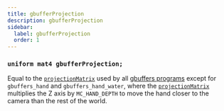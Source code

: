 ```yaml
---
title: gbufferProjection
description: gbufferProjection
sidebar:
  label: gbufferProjection
  order: 1
---
```


### `uniform mat4 gbufferProjection;`

Equal to the [`projectionMatrix`](/reference/uniforms/matrices/projectionMatrix) used by all [gbuffers programs](/reference/programs/gbuffers) except for `gbuffers_hand` and `gbuffers_hand_water`, where the [`projectionMatrix`](/reference/uniforms/matrices/projectionMatrix) multiplies the Z axis by `MC_HAND_DEPTH` to move the hand closer to the camera than the rest of the world.